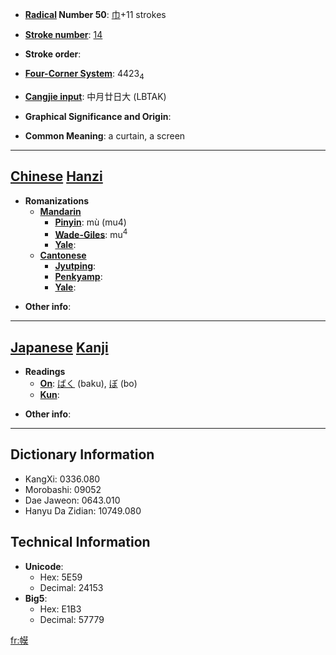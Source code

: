 * '''[[Wiktionary:Chinese radical index| Radical]] Number 50''': [[Wiktionary:Chinese radical index 巾|巾]]+11 strokes

* '''[[Wiktionary:Chinese total strokes index|Stroke number]]''': [[Wiktionary:Chinese total strokes index 14|14]]

* '''Stroke order''': 

* '''[[Wiktionary:Chinese four corner index|Four-Corner System]]''': 4423<sub>4</sub>

* '''[[Wiktionary:Chinese Cangjie index|Cangjie input]]''': 中月廿日大 (LBTAK)

* '''Graphical Significance and Origin''': 

* '''Common Meaning''': a curtain, a screen

----

== [[Chinese]] [[Hanzi]] ==

* '''Romanizations'''
** '''[[Mandarin]]'''
*** '''[[Pinyin]]''': mù (mu4)
*** '''[[Wade-Giles]]''': mu<sup>4</sup>
*** '''[[Yale]]''': 
** '''[[Cantonese]]'''
*** '''[[Jyutping]]''':
*** '''[[Penkyamp]]''': 
*** '''[[Yale]]''': 

* '''Other info''': 

----

== [[Japanese]] [[Kanji]] ==

* '''Readings'''
** '''[[On]]''': [[ばく]] (baku), [[ぼ]] (bo)
** '''[[Kun]]''': 

* '''Other info''':  

----

== Dictionary Information ==

* KangXi: 0336.080
* Morobashi: 09052
* Dae Jaweon: 0643.010
* Hanyu Da Zidian: 10749.080

== Technical Information ==

* '''Unicode''':
** Hex: 5E59
** Decimal: 24153
* '''Big5''':
** Hex: E1B3
** Decimal: 57779

[[fr:幙]]